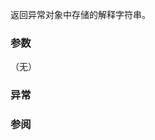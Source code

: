 {{cpp/experimental/fs/filesystem_error/title|what}}
{{cpp/experimental/fs/filesystem_error/navbar}}
{{dcl begin}}
{{dcl | since=fs_ts | 1=
const char* what() const;
}}
{{dcl end}}

返回异常对象中存储的解释字符串。

===参数===
（无）

===异常===
{{unreviewed noexcept}}

===参阅===
{{todo}}